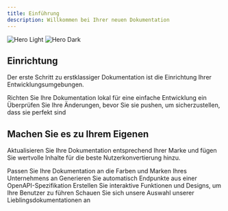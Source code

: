 ```yaml
---
title: Einführung
description: Willkommen bei Ihrer neuen Dokumentation
---
```


<img className="block dark:hidden" src="/images/hero-light.png" alt="Hero Light" />

<img className="hidden dark:block" src="/images/hero-dark.png" alt="Hero Dark" />

## Einrichtung

Der erste Schritt zu erstklassiger Dokumentation ist die Einrichtung Ihrer Entwicklungsumgebungen.

<CardGroup cols={2}>
  <Card title="Edit Your Docs" icon="pen-to-square" href="https://mintlify.com/docs/quickstart">
    Richten Sie Ihre Dokumentation lokal für eine einfache Entwicklung ein
  </Card>

  <Card title="Preview Changes" icon="image" href="https://mintlify.com/docs/development">
    Überprüfen Sie Ihre Änderungen, bevor Sie sie pushen, um sicherzustellen, dass sie perfekt sind
  </Card>
</CardGroup>

## Machen Sie es zu Ihrem Eigenen

Aktualisieren Sie Ihre Dokumentation entsprechend Ihrer Marke und fügen Sie wertvolle Inhalte für die beste Nutzerkonvertierung hinzu.

<CardGroup cols={2}>
  <Card title="Customize Style" icon="palette" href="https://mintlify.com/docs/settings/global">
    Passen Sie Ihre Dokumentation an die Farben und Marken Ihres Unternehmens an
  </Card>

  <Card title="Reference APIs" icon="code" href="https://mintlify.com/docs/api-playground/openapi">
    Generieren Sie automatisch Endpunkte aus einer OpenAPI-Spezifikation
  </Card>

  <Card title="Add Components" icon="screwdriver-wrench" href="https://mintlify.com/docs/content/components/accordions">
    Erstellen Sie interaktive Funktionen und Designs, um Ihre Benutzer zu führen
  </Card>

  <Card title="Get Inspiration" icon="stars" href="https://mintlify.com/customers">
    Schauen Sie sich unsere Auswahl unserer Lieblingsdokumentationen an
  </Card>
</CardGroup>
